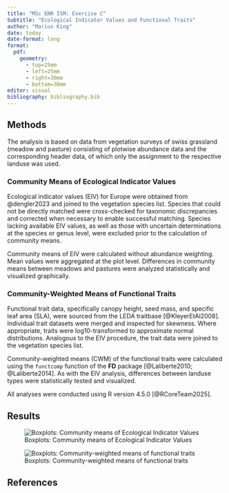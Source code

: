 ```yaml
---
title: "MSc ENR ISM: Exercise C"
Subtitle: "Ecological Indicator Values and Functional Traits"
author: "Marius King"
date: today
date-format: long
format: 
  pdf:
    geometry:
      - top=25mm
      - left=25mm
      - right=30mm
      - bottom=30mm
editor: visual
bibliography: bibliography.bib
---
```


## Methods

The analysis is based on data from vegetation surveys of swiss grassland (meadow and pasture) consisting of plotwise abundance data and the corresponding header data, of which only the assignment to the respective landuse was used.

### Community Means of Ecological Indicator Values

Ecological indicator values (EIV) for Europe were obtained from @dengler2023 and joined to the vegetation species list. Species that could not be directly matched were cross-checked for taxonomic discrepancies and corrected when necessary to enable successful matching. Species lacking available EIV values, as well as those with uncertain determinations at the species or genus level, were excluded prior to the calculation of community means.

Community means of EIV were calculated without abundance weighting. Mean values were aggregated at the plot level. Differences in community means between meadows and pastures were analyzed statistically and visualized graphically.

### Community-Weighted Means of Functional Traits

Functional trait data, specifically canopy height, seed mass, and specific leaf area (SLA), were sourced from the LEDA traitbase [@KleyerEtAl2008]. Individual trait datasets were merged and inspected for skewness. Where appropriate, traits were log10-transformed to approximate normal distributions. Analogous to the EIV procedure, the trait data were joined to the vegetation species list.

Community-weighted means (CWM) of the functional traits were calculated using the `functcomp` function of the **FD** package [@Laliberte2010; @Laliberte2014]. As with the EIV analysis, differences between landuse types were statistically tested and visualized.

All analyses were conducted using R version 4.5.0 [@RCoreTeam2025].

## Results

![Boxplots: Community means of Ecological Indicator Values](plot_eiv_unweighted.jpg){#fig-eiv_unweighted}

![Boxplots: Community-weighted means of functional traits](plot_traits_cwm.jpg){#fig-traits_cwm}

## References

::: {#refs}
:::
